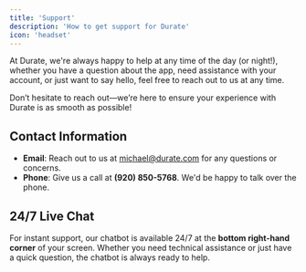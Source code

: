 ```yaml
---
title: 'Support'
description: 'How to get support for Durate'
icon: 'headset'
---
```

At Durate, we're always happy to help at any time of the day (or night!), whether you have a question about the app, need assistance with your account, or just want to say hello, feel free to reach out to us at any time.

<Note>
Don’t hesitate to reach out—we’re here to ensure your experience with Durate is as smooth as possible!
</Note>

## Contact Information

- **Email**: Reach out to us at [michael@durate.com](mailto:michael@durate.com) for any questions or concerns.  
- **Phone**: Give us a call at **(920) 850-5768**. We'd be happy to talk over the phone.

## 24/7 Live Chat

For instant support, our chatbot is available 24/7 at the **bottom right-hand corner** of your screen. Whether you need technical assistance or just have a quick question, the chatbot is always ready to help.